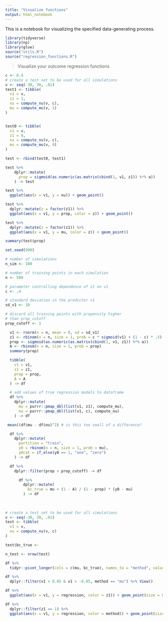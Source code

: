 ```yaml
---
title: "Visualize functions"
output: html_notebook
---
```


This is a notebook for visualizing the specified data-generating process. 

```r
library(tidyverse)
library(np)
library(glue)
source("utils.R")
source("regression_functions.R")
```

> Visualize your outcome regression functions

```r
c <- 0.4
# create a test set to be used for all simulations
v <- seq(-30, 30, .01)
test1 <- tibble(                 
  v1 = v,
  z1 = 1,
  nu = compute_nu(v, c),
  mu = compute_mu(v, 1)
)


test0 <- tibble(                 
  v1 = v,
  z1 = 0,
  nu = compute_nu(v, c),
  mu = compute_mu(v, 0)
)

test <- rbind(test0, test1)

test %>%
    dplyr::mutate(
      prop = sigmoid(as.numeric(as.matrix(cbind(1, v1, z1)) %*% a))
    ) -> test
```

```r
test %>%
  ggplot(aes(x = v1, y = nu)) + geom_point()
```

```r
test %>%
  dplyr::mutate(z = factor(z1)) %>%
  ggplot(aes(x = v1, y = prop, color = z)) + geom_point()
```


```r
test %>%
  dplyr::mutate(z = factor(z1)) %>%
  ggplot(aes(x = v1, y = mu, color = z)) + geom_point()
```


```r
summary(test$prop)
```


```r
set.seed(990)

# number of simulations
n_sim <- 100

# number of training points in each simulation
n <- 500

# parameter controlling dependence of z1 on v1
c <- .4

# standard deviation in the predictor v1
sd_v1 <- 10

# discard all training points with propensity higher
# than prop_cutoff
prop_cutoff <- 1

  v1 <- rnorm(n = n, mean = 0, sd = sd_v1)
  z1 <- rbinom(n = n, size = 1, prob = c * sigmoid(v1) + (1 - c) * .5)
  prop <- sigmoid(as.numeric(as.matrix(cbind(1, v1, z1)) %*% a))
  A <- rbinom(n = n, size = 1, prob = prop)
  summary(prop)

  tibble(
    v1 = v1,
    z1 = z1,
    prop = prop,
    A = A
  ) -> df

  # add values of true regression models to dataframe
  df %>%
    dplyr::mutate(
      mu = purrr::pmap_dbl(list(v1, z1), compute_mu),
      nu = purrr::pmap_dbl(list(v1, c), compute_nu)
    ) -> df

 mean((df$mu - df$nu)^2) # is this too small of a difference?

  df %>%
    dplyr::mutate(
      partition = "train", 
      y0 = rbinom(n = n, size = 1, prob = mu),
      y0cat = if_else(y0 == 1, "one", "zero")
    ) -> df

  df %>%
    dplyr::filter(prop < prop_cutoff) -> df

      df %>%
        dplyr::mutate(
          bc_true = mu + (1 - A) / (1 - prop) * (y0 - mu)
        ) -> df
      
      
      
# create a test set to be used for all simulations
v <- seq(-30, 30, .01)
test <- tibble(
  v1 = v,
  nu = compute_nu(v, c)
)

test$bc_true <-  

n_test <- nrow(test)      

```
```r
df %>% 
  tidyr::pivot_longer(cols = c(mu, bc_true), names_to = "method", values_to = "regression") -> df
```


```r
df %>%
  dplyr::filter(v1 < 0.05 & v1 > -0.05, method == "mu") %>% View()
```

```r
df %>% 
  ggplot(aes(x = v1, y = regression, color = z1)) + geom_point(size = 0.5) + facet_grid(method ~.)
```

```r
df %>% 
  dplyr::filter(z1 == 1) %>%
  ggplot(aes(x = v1, y = regression, color = method)) + geom_point(size = 0.5)
```


